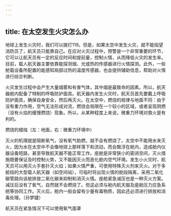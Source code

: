 ```yaml
---
---
---
```

title: 在太空发生火灾怎么办
---




地球上发生火灾时，我们可以拨打119。但是，如果太空中发生火灾，就不能指望消防员了，航天员只能靠自己。在应对火灾过程中，预警是一个非常重要的环节，它可以让航天员有一定的反应时间和提前量，控制火情，从而降低火灾的发生率。目前，载人航天器主要依靠能探测烟、光或热的传感器进行火情探测。此外，一些舱载设备所配置的能感知局部过热的温度传感器，也会提供辅助信息，帮助对火情进行综合判断。

火灾发生过程中会产生大量烟雾和有害气体，其中烟是最致命的因素。所以，航天器舱内配备了特制的呼吸防护面具。航天器内发生火灾时，航天员首先要戴上呼吸防护面具，确保自身安全，然后再灭火。在太空中，燃烧的规律与地面不同：由于没有重力作用，空气无法形成对流，燃烧会局限在一个较小的区域，或者呈现阴燃（没有火焰的缓慢燃烧）现象。所以，从某种程度上来说，微重力环境对救火是有利的。

燃烧的蜡烛（左：地面，右：微重力环境中）



灭火的机理就是阻断氧气，没有氧气助燃，就不会有燃烧了。太空中不能用水来灭火，因为水在太空中不会像地球上那样落下和流动，而会飘浮在舱内，造成舱内仪器设备短路，甚至导致航天器不能正常工作。座舱是非常狭小的密闭空间，灭火措施既要保证及时控制火势，又不能因灭火而恶化舱内空气环境。发生小火灾时，航天员可以用灭火手套扑灭火焰；如果火情严重，可使用特殊灭火剂来灭火。对于多舱段的大型载人航天器（如空间站），可临时将出现火情的舱段隔离，采用二氧化碳管路向该舱排放二氧化碳来抑制和消灭火情。座舱紧急减压也是一种灭火方案。减压后没有了氧气，自然就不会燃烧了。但这必须与舱内航天服及座舱压力应急系统等协同工作。灭火后，舱内一般会留有少量有毒物质，因此还必须进行排放和消毒处理。（孙梦婕）

航天员在紧急情况下可以使用氧气面罩